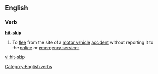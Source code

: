 ==English==

===Verb===
'''[[hit]]-[[skip]]'''

# To [[flee]] from the site of a [[motor vehicle]] [[accident]] without reporting it to the [[police]] or [[emergency service]]s

[[Category:English verbs]]

[[vi:hit-skip]]